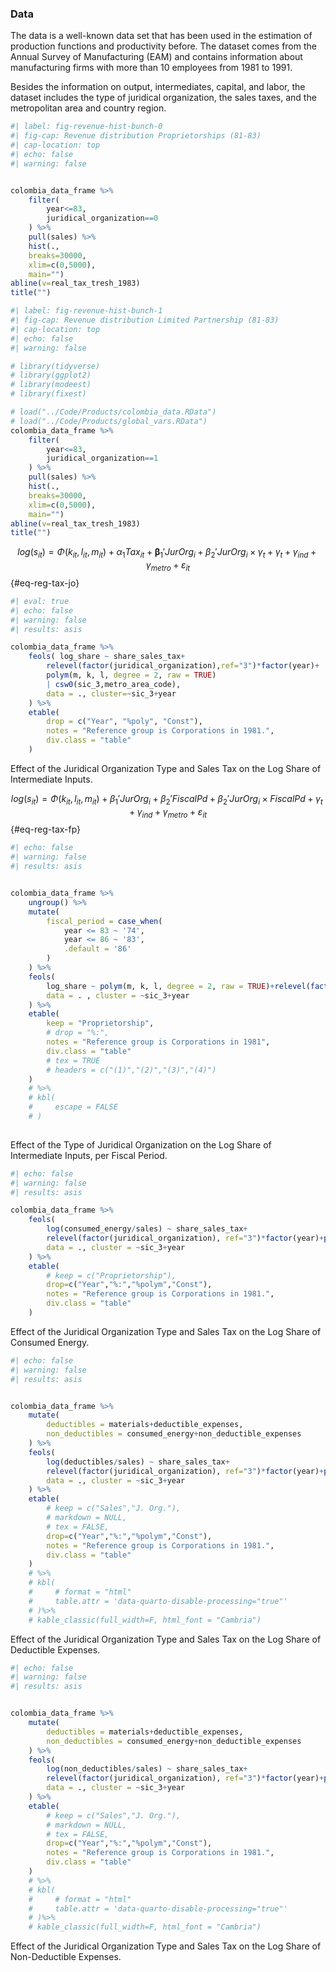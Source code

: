 ### Data

The data is a well-known data set that has been used in the estimation of production functions and productivity before. The dataset comes from the Annual Survey of Manufacturing (EAM) and contains information about manufacturing firms with more than 10 employees from 1981 to 1991.

Besides the information on output, intermediates, capital, and labor, the dataset includes the type of juridical organization, the sales taxes, and the metropolitan area and country region.

```r
#| label: fig-revenue-hist-bunch-0
#| fig-cap: Revenue distribution Proprietorships (81-83)
#| cap-location: top
#| echo: false
#| warning: false


colombia_data_frame %>%
    filter(
        year<=83,
        juridical_organization==0
    ) %>%
    pull(sales) %>%
    hist(., 
    breaks=30000,
    xlim=c(0,5000),
    main="")
abline(v=real_tax_tresh_1983)
title("")

```

```r
#| label: fig-revenue-hist-bunch-1
#| fig-cap: Revenue distribution Limited Partnership (81-83)
#| cap-location: top
#| echo: false
#| warning: false

# library(tidyverse)
# library(ggplot2)
# library(modeest)
# library(fixest)

# load("../Code/Products/colombia_data.RData")
# load("../Code/Products/global_vars.RData")
colombia_data_frame %>%
    filter(
        year<=83,
        juridical_organization==1
    ) %>%
    pull(sales) %>%
    hist(., 
    breaks=30000,
    xlim=c(0,5000),
    main="")
abline(v=real_tax_tresh_1983)
title("")

```

$$
log(s_{it})= \Phi(k_{it},l_{it},m_{it})+ \alpha_1Tax_{it}+\mathbf{\beta}_1'JurOrg_i + \beta_2'JurOrg_i\times\gamma_t+ \gamma_t + \gamma_{ind} +\gamma_{metro} + \varepsilon_{it}
$$ {#eq-reg-tax-jo}


::: {#tbl-reg-jo-tax layout-ncol=1}

```r
#| eval: true
#| echo: false
#| warning: false
#| results: asis

colombia_data_frame %>%
    feols( log_share ~ share_sales_tax+
        relevel(factor(juridical_organization),ref="3")*factor(year)+
        polym(m, k, l, degree = 2, raw = TRUE)
        | csw0(sic_3,metro_area_code),
        data = ., cluster=~sic_3+year
    ) %>% 
    etable(
        drop = c("Year", "%poly", "Const"),
        notes = "Reference group is Corporations in 1981.",
        div.class = "table"
    ) 


```


Effect of the Juridical Organization Type and Sales Tax on the Log Share of Intermediate Inputs.

:::

$$
log(s_{it})= \Phi(k_{it},l_{it},m_{it})+ \beta_1'JurOrg_i + \beta_2'FiscalPd+\beta_2'JurOrg_i\times FiscalPd + \gamma_t + \gamma_{ind} +\gamma_{metro} + \varepsilon_{it}
$$ {#eq-reg-tax-fp}

::: {#tbl-reg-fiscal-p layout-ncol=1}

```r
#| echo: false
#| warning: false
#| results: asis


colombia_data_frame %>%
    ungroup() %>%
    mutate(
        fiscal_period = case_when(
            year <= 83 ~ '74',
            year <= 86 ~ '83',
            .default = '86'
        )
    ) %>%
    feols(
        log_share ~ polym(m, k, l, degree = 2, raw = TRUE)+relevel(factor(juridical_organization), ref="3")*factor(year)| csw0(sic_3,metro_area_code),#factor(sic_3)+factor(metro_area_code)+factor(year),
        data = . , cluster = ~sic_3+year
    ) %>%
    etable(
        keep = "Proprietorship",
        # drop = "%:",
        notes = "Reference group is Corporations in 1981",
        div.class = "table"
        # tex = TRUE
        # headers = c("(1)","(2)","(3)","(4)")
    ) 
    # %>%
    # kbl(
    #     escape = FALSE
    # )
    


```

Effect of the Type of Juridical Organization on the Log Share of Intermediate Inputs, per Fiscal Period.

:::

::: {#tbl-reg-energy layout-ncol=1}

```r
#| echo: false
#| warning: false
#| results: asis

colombia_data_frame %>%
    feols(
        log(consumed_energy/sales) ~ share_sales_tax+
        relevel(factor(juridical_organization), ref="3")*factor(year)+polym(log(mats_serv), k, l,log(consumed_energy), degree = 2, raw = TRUE) | csw0(sic_3,metro_area_code),
        data = ., cluster = ~sic_3+year
    ) %>%
    etable(
        # keep = c("Proprietorship"),
        drop=c("Year","%:","%polym","Const"),
        notes = "Reference group is Corporations in 1981.",
        div.class = "table"
    )


```

Effect of the Juridical Organization Type and Sales Tax on the Log Share of Consumed Energy.

:::

::: {#tbl-reg-ded layout-ncol=1}

```r
#| echo: false
#| warning: false
#| results: asis


colombia_data_frame %>%
    mutate(
        deductibles = materials+deductible_expenses,
        non_deductibles = consumed_energy+non_deductible_expenses
    ) %>%
    feols(
        log(deductibles/sales) ~ share_sales_tax+
        relevel(factor(juridical_organization), ref="3")*factor(year)+polym(log(deductibles), k, l,log(non_deductibles), degree = 2, raw = TRUE) | csw0(sic_3,metro_area_code),
        data = ., cluster = ~sic_3+year
    ) %>%
    etable(
        # keep = c("Sales","J. Org."),
        # markdown = NULL,
        # tex = FALSE,
        drop=c("Year","%:","%polym","Const"),
        notes = "Reference group is Corporations in 1981.",
        div.class = "table"
    ) 
    # %>%
    # kbl(
    #     # format = "html"
    #     table.attr = 'data-quarto-disable-processing="true"'
    # )%>%
    # kable_classic(full_width=F, html_font = "Cambria")

```

Effect of the Juridical Organization Type and Sales Tax on the Log Share of Deductible Expenses.

:::

::: {#tbl-reg-non-ded layout-ncol=1}

```r
#| echo: false
#| warning: false
#| results: asis


colombia_data_frame %>%
    mutate(
        deductibles = materials+deductible_expenses,
        non_deductibles = consumed_energy+non_deductible_expenses
    ) %>%
    feols(
        log(non_deductibles/sales) ~ share_sales_tax+
        relevel(factor(juridical_organization), ref="3")*factor(year)+polym(log(deductibles), k, l,log(non_deductibles), degree = 2, raw = TRUE) | csw0(sic_3,metro_area_code),
        data = ., cluster = ~sic_3+year
    ) %>%
    etable(
        # keep = c("Sales","J. Org."),
        # markdown = NULL,
        # tex = FALSE,
        drop=c("Year","%:","%polym","Const"),
        notes = "Reference group is Corporations in 1981.",
        div.class = "table"
    ) 
    # %>%
    # kbl(
    #     # format = "html"
    #     table.attr = 'data-quarto-disable-processing="true"'
    # )%>%
    # kable_classic(full_width=F, html_font = "Cambria")

```

Effect of the Juridical Organization Type and Sales Tax on the Log Share of Non-Deductible Expenses.

:::